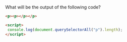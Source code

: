 What will be the output of the following code?

```html
<p><p></p></p>

<script>
 console.log(document.querySelectorAll("p").length);
</script>
```
